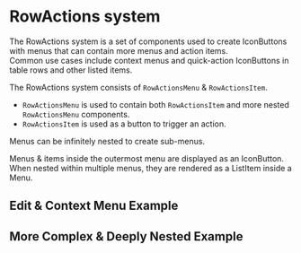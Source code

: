 
<Meta title="Docs/Components/RowActions" />

# RowActions system

The RowActions system is a set of components used to create IconButtons with menus that can contain more menus and action items. <br />
Common use cases include context menus and quick-action IconButtons in table rows and other listed items.

The RowActions system consists of `RowActionsMenu` & `RowActionsItem`.

-   `RowActionsMenu` is used to contain both `RowActionsItem` and more nested `RowActionsMenu` components.
-   `RowActionsItem` is used as a button to trigger an action.

Menus can be infinitely nested to create sub-menus.

Menus & items inside the outermost menu are displayed as an IconButton. <br />
When nested within multiple menus, they are rendered as a ListItem inside a Menu.

## Edit & Context Menu Example

<Canvas>
    <Story id="stories-components-rowactions-rowactions--edit-context-menu-example" />
</Canvas>

## More Complex & Deeply Nested Example

<Canvas>
    <Story id="stories-components-rowactions-rowactions--more-complex-deeply-nested-example" />
</Canvas>
